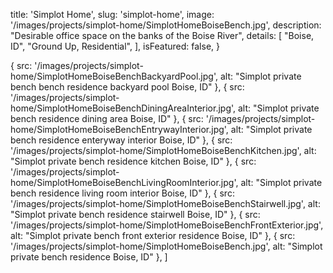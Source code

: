 
  title: 'Simplot Home',
  slug: 'simplot-home',
  image: '/images/projects/simplot-home/SimplotHomeBoiseBench.jpg',
  description: "Desirable office space on the banks of the Boise River",
  details: [
    "Boise, ID",
    "Ground Up, Residential",
  ],
  isFeatured: false,
}

  {
    src: '/images/projects/simplot-home/SimplotHomeBoiseBenchBackyardPool.jpg',
    alt: "Simplot private bench bench residence backyard pool Boise, ID"
  },
  {
    src: '/images/projects/simplot-home/SimplotHomeBoiseBenchDiningAreaInterior.jpg',
    alt: "Simplot private bench residence dining area Boise, ID"
  },
  {
    src: '/images/projects/simplot-home/SimplotHomeBoiseBenchEntrywayInterior.jpg',
    alt: "Simplot private bench residence enteryway interior Boise, ID"
  },
  {
    src: '/images/projects/simplot-home/SimplotHomeBoiseBenchKitchen.jpg',
    alt: "Simplot private bench residence kitchen Boise, ID"
  },
  {
    src: '/images/projects/simplot-home/SimplotHomeBoiseBenchLivingRoomInterior.jpg',
    alt: "Simplot private bench residence living room interior Boise, ID"
  },
  {
    src: '/images/projects/simplot-home/SimplotHomeBoiseBenchStairwell.jpg',
    alt: "Simplot private bench residence stairwell Boise, ID"
  },
  {
    src: '/images/projects/simplot-home/SimplotHomeBoiseBenchFrontExterior.jpg',
    alt: "Simplot private bench front exterior residence Boise, ID"
  },
  {
    src: '/images/projects/simplot-home/SimplotHomeBoiseBench.jpg',
    alt: "Simplot private bench residence Boise, ID"
  },
]


<Slider slides={slides}/>